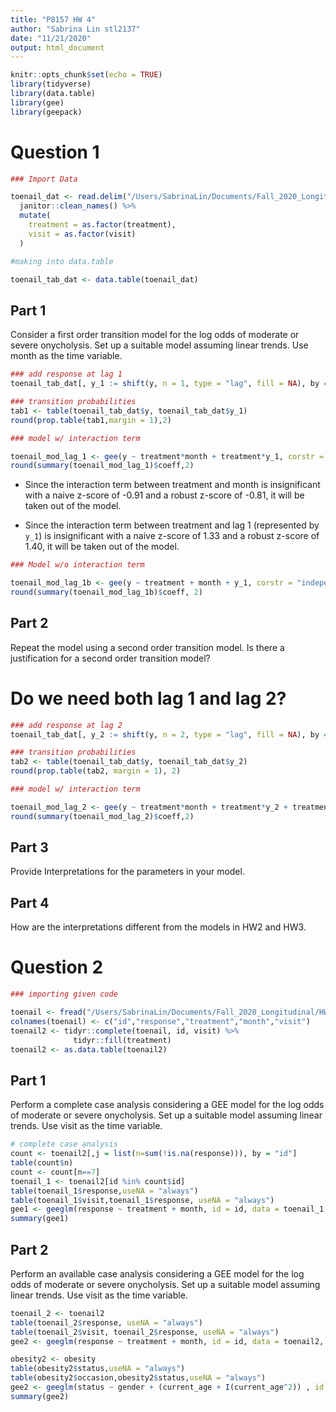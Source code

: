 ```yaml
---
title: "P8157 HW 4"
author: "Sabrina Lin stl2137"
date: "11/21/2020"
output: html_document
---
```


```r
knitr::opts_chunk$set(echo = TRUE)
library(tidyverse)
library(data.table)
library(gee)
library(geepack)
```

# Question 1

```r
### Import Data

toenail_dat <- read.delim("/Users/SabrinaLin/Documents/Fall_2020_Longitudinal/HW2/toenail.txt", header = TRUE, sep = "", col.names = c("ID", "Y", "Treatment", "Month", "Visit")) %>% 
  janitor::clean_names() %>% 
  mutate(
    treatment = as.factor(treatment), 
    visit = as.factor(visit)
  )

#making into data.table

toenail_tab_dat <- data.table(toenail_dat)
```

## Part 1 
Consider a first order transition model for the log odds of moderate or severe onycholysis. Set up a suitable model assuming linear trends. Use month as the time variable.

```r
### add response at lag 1
toenail_tab_dat[, y_1 := shift(y, n = 1, type = "lag", fill = NA), by = "id"]

### transition probabilities
tab1 <- table(toenail_tab_dat$y, toenail_tab_dat$y_1)
round(prop.table(tab1,margin = 1),2)

### model w/ interaction term

toenail_mod_lag_1 <- gee(y ~ treatment*month + treatment*y_1, corstr = "independence", family = binomial("logit"), id = id, data = toenail_tab_dat)
round(summary(toenail_mod_lag_1)$coeff,2)
```

* Since the interaction term between treatment and month is insignificant with a naive z-score of -0.91 and a robust z-score of -0.81, it will be taken out of the model. 

* Since the interaction term between treatment and lag 1 (represented by `y_1`) is insignificant with a naive z-score of 1.33 and a robust z-score of 1.40, it will be taken out of the model. 

```r
### Model w/o interaction term

toenail_mod_lag_1b <- gee(y ~ treatment + month + y_1, corstr = "independence", family = binomial("logit"), id = id, data = toenail_tab_dat)
round(summary(toenail_mod_lag_1b)$coeff, 2)
```

## Part 2
Repeat the model using a second order transition model. Is there a justification for a second order transition model?

# Do we need both lag 1 and lag 2?

```r
### add response at lag 2 
toenail_tab_dat[, y_2 := shift(y, n = 2, type = "lag", fill = NA), by = "id"]

### transition probabilities
tab2 <- table(toenail_tab_dat$y, toenail_tab_dat$y_2)
round(prop.table(tab2, margin = 1), 2)

### model w/ interaction term

toenail_mod_lag_2 <- gee(y ~ treatment*month + treatment*y_2 + treatment*y_1, corstr = "independence", family = binomial("logit"), id = id, data = toenail_tab_dat)
round(summary(toenail_mod_lag_2)$coeff,2)
```

## Part 3
Provide Interpretations for the parameters in your model.

## Part 4
How are the interpretations different from the models in HW2 and HW3.

# Question 2

```r
### importing given code

toenail <- fread("/Users/SabrinaLin/Documents/Fall_2020_Longitudinal/HW2/toenail.txt")
colnames(toenail) <- c("id","response","treatment","month","visit")
toenail2 <- tidyr::complete(toenail, id, visit) %>%
              tidyr::fill(treatment)
toenail2 <- as.data.table(toenail2)
```

## Part 1
Perform a complete case analysis considering a GEE model for the log odds of moderate or severe onycholysis. Set up a suitable model assuming linear trends. Use visit as the time variable.

```r
# complete case analysis 
count <- toenail2[,j = list(n=sum(!is.na(response))), by = "id"]
table(count$n)
count <- count[n==7]
toenail_1 <- toenail2[id %in% count$id]
table(toenail_1$response,useNA = "always")
table(toenail_1$visit,toenail_1$response, useNA = "always")
gee1 <- geeglm(response ~ treatment + month, id = id, data = toenail_1, family = binomial(link = "logit"), corstr = "unstructured")
summary(gee1)
```

## Part 2
Perform an available case analysis considering a GEE model for the log odds of moderate or severe onycholysis. Set up a suitable model assuming linear trends. Use visit as the time variable.

```r
toenail_2 <- toenail2
table(toenail_2$response, useNA = "always")
table(toenail_2$visit, toenail_2$response, useNA = "always")
gee2 <- geeglm(response ~ treatment + month, id = id, data = toenail2, family = binomial(link = "logit"), corstr = "unstructured")

obesity2 <- obesity
table(obesity2$status,useNA = "always")
table(obesity2$occasion,obesity2$status,useNA = "always")
gee2 <- geeglm(status ~ gender + (current_age + I(current_age^2)) , id = id, data = obesity2, family = binomial(link = "logit"), corstr = "unstructured")
summary(gee2)
```


